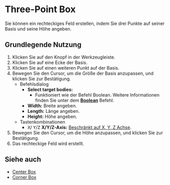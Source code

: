 
# Three-Point Box

<Reference shortcut='' command='Three-Point Box' button='Werkzeugleiste' />

Sie können ein rechteckiges Feld erstellen, indem Sie drei Punkte auf seiner Basis und seine Höhe angeben.

## Grundlegende Nutzung

1. Klicken Sie auf den <ButtonIcon type="button-three-point-box" /> Knopf in der Werkzeugleiste.
2. Klicken Sie auf eine Ecke der Basis.
3. Klicken Sie auf einen weiteren Punkt auf der Basis.
4. Bewegen Sie den Cursor, um die Größe der Basis anzupassen, und klicken Sie zur Bestätigung.
   - <Kst>Befehlsdialog</Kst>
      - **Select target bodies:**
         - Funktioniert wie der Befehl Boolean. Weitere Informationen finden Sie unter dem [**Boolean**](../solid/boolean) Befehl.
      - **Width:** Breite angeben.
      - **Length:** Länge angeben.
      - **Height:** Höhe angeben.
   - <Kst>Tastenkombinationen</Kst>
      - <kbd>X</kbd>/ <kbd>Y</kbd>/<kbd>Z</kbd> **X/Y/Z-Axis:** [Beschränkt auf X, Y, Z Achse](./sketching-essentials#constrain-to-an-axis).
5. Bewegen Sie den Cursor, um die Höhe anzupassen, und klicken Sie zur Bestätigung.
7. Das rechteckige Feld wird erstellt.


<VideoPlayer fileName="three-point-box"/>

## Siehe auch
- [Center Box](./center-box)
- [Corner Box](./corner-box)